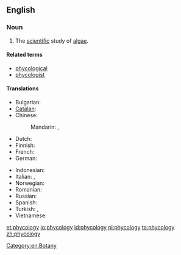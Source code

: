 ==English==
{{wikipedia}}

===Noun===
{{en-noun|-}}

# The [[scientific]] study of [[algae]].

====Related terms====
* [[phycological]]
* [[phycologist]]

====Translations====
{{trans-top|study of algae}}
* Bulgarian: {{t|bg|алгология}}
* [[Catalan]]: {{t|ca|ficologia|f}}
* Chinese:
*: Mandarin: {{t|cmn|藻類學|sc=Hani}}, {{t|cmn|藻类学|tr=zǎolèixué|sc=Hani}}
* Dutch: {{t|nl|fycologie|f}}
* Finnish: {{t-|fi|levätutkimus}}
* French: {{t+|fr|phycologie}}
* German: {{t+|de|Phykologie|f}}
{{trans-mid}}
* Indonesian: {{t-|id|fikologi|xs=Indonesian}}
* Italian: {{t+|it|algologia|f}},  {{t-|it|ficologia|f}}
* Norwegian: {{t|no|fykologi}}
* Romanian: {{t-|ro|ficologie|f}}
* Russian: {{t|ru|альгология||m}}
* Spanish: {{t+|es|ficología|f}}
* Turkish: {{t-|tr|fikoloji}},  {{t-|tr|algoloji}}
* Vietnamese: {{t+|vi|thuộc tảo|xs=Vietnamese}}
{{trans-bottom}}

[[Category:en:Botany]]

[[et:phycology]]
[[io:phycology]]
[[id:phycology]]
[[pl:phycology]]
[[ta:phycology]]
[[zh:phycology]]